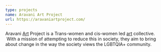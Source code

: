 ```yaml
---
type: projects
name: Aravani Art Project
url: https://aravaniartproject.com/
---
```

Aravani [Art](https://transformsouthasia.com/glossary/art) Project is a Trans-women and cis-women led [art](https://transformsouthasia.com/glossary/art) collective.  With a mission of attempting to reduce this in society, they aim to bring about change in the way the society views the LGBTQIA+ community.
